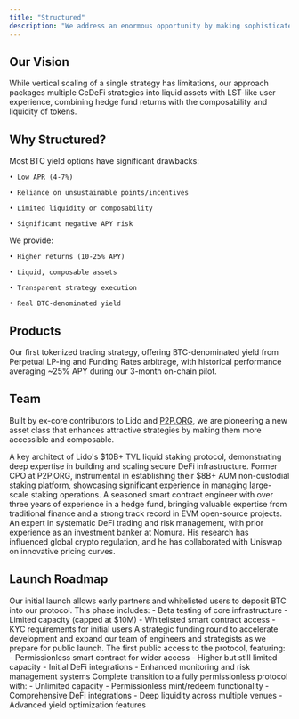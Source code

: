 ```yaml
---
title: "Structured"
description: "We address an enormous opportunity by making sophisticated trading strategies accessible, liquid, and composable. As successfully demonstrated by similar projects, even well-known strategies can unlock billions in capital through tokenization."
---
```


## Our Vision

<Card title="Horizontal Scaling of Tokenized CeDeFi Strategies" className="w-full mb-4">
  <p className="mb-4">While vertical scaling of a single strategy has limitations, our approach packages multiple CeDeFi strategies into liquid assets with LST-like user experience, combining hedge fund returns with the composability and liquidity of tokens.</p>
</Card>

## Why Structured?

<CardGroup cols={2} className="mb-6">
  <Card title="Problem We're Solving" icon="circle-exclamation">
    Most BTC yield options have significant drawbacks:
    
    • Low APR (4-7%)

    • Reliance on unsustainable points/incentives

    • Limited liquidity or composability

    • Significant negative APY risk
  </Card>
  <Card title="Our Approach" icon="lightbulb">
    We provide:
    
    • Higher returns (10-25% APY)

    • Liquid, composable assets

    • Transparent strategy execution
    
    • Real BTC-denominated yield
  </Card>
</CardGroup>

## Products

<CardGroup cols={1} className="w-full mb-4">
  <Card title="maxBTC" icon="bitcoin-sign" href="/overview/maxbtc_overview">
    Our first tokenized trading strategy, offering BTC-denominated yield from Perpetual LP-ing and Funding Rates arbitrage, with historical performance averaging ~25% APY during our 3-month on-chain pilot.
  </Card>
</CardGroup>

## Team

Built by ex-core contributors to Lido and [P2P.ORG](http://p2p.org/), we are pioneering a new asset class that enhances attractive strategies by making them more accessible and composable.

<CardGroup cols={2}>
  <Card title="Kai Tiurin" icon="user">
    A key architect of Lido's $10B+ TVL liquid staking protocol, demonstrating deep expertise in building and scaling secure DeFi infrastructure.
  </Card>
  <Card title="Mitya Argunov" icon="user">
    Former CPO at P2P.ORG, instrumental in establishing their $8B+ AUM non-custodial staking platform, showcasing significant experience in managing large-scale staking operations.
  </Card>
  <Card title="Francesco Filippo Tandoi" icon="user">
    A seasoned smart contract engineer with over three years of experience in a hedge fund, bringing valuable expertise from traditional finance and a strong track record in EVM open-source projects.
  </Card>
  <Card title="Jatin Bedi" icon="user">
    An expert in systematic DeFi trading and risk management, with prior experience as an investment banker at Nomura. His research has influenced global crypto regulation, and he has collaborated with Uniswap on innovative pricing curves.
  </Card>
</CardGroup>

## Launch Roadmap

<Steps>
  <Step title="Private Deposits Phase (April 2025)">
    Our initial launch allows early partners and whitelisted users to deposit BTC into our protocol. This phase includes:
    - Beta testing of core infrastructure
    - Limited capacity (capped at $10M)
    - Whitelisted smart contract access
    - KYC requirements for initial users
  </Step>
  <Step title="Strategic Funding Round (May 2025)">
    A strategic funding round to accelerate development and expand our team of engineers and strategists as we prepare for public launch.
  </Step>
  <Step title="Public Capped Launch (June 2025)">
    The first public access to the protocol, featuring:
    - Permissionless smart contract for wider access
    - Higher but still limited capacity
    - Initial DeFi integrations
    - Enhanced monitoring and risk management systems
  </Step>
  <Step title="Full-Scale Launch (Summer 2025)">
    Complete transition to a fully permissionless protocol with:
    - Unlimited capacity
    - Permissionless mint/redeem functionality
    - Comprehensive DeFi integrations
    - Deep liquidity across multiple venues
    - Advanced yield optimization features
  </Step>
</Steps>
